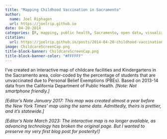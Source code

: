 ```yaml
---
title: "Mapping Childhood Vaccination in Sacramento"
author:
  name: Joel Riphagen
  url: https://joelrip.github.io
date: 04-20-2014
categories: [R, mapping, public health, Sacramento, open data, visualization]
citation:
  url: https://joelrip.github.io/posts/2014-04-20-childhood-vaccination/
image: ChildcareScreenCap.png
title-block-banner: ChildcareScreenCap.png
title-block-banner-color: "#FFFFFF"
---
```


I’ve created an interactive map of childcare facilities and Kindergartens in the Sacramento area, color-coded by the percentage of students that are unvaccinated due to Personal Belief Exemptions (PBEs). Based on 2013-14 data from the California Department of Public Health. _[Note: Not smartphone friendly.]_

_[Editor’s Note January 2017: This map was created almost a year before the New York Times’ map using the same data. Admittedly, theirs is prettier, and it’s statewide.]_

_[Editor's Note March 2023: The interactive map is no longer available, as advancing technology has broken the original page. But I wanted to preserve my very first blog post for posterity!]_
